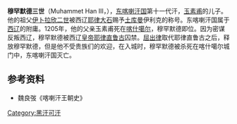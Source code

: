 '''穆罕默德三世'''（Muhammet Han III，{{bd|？||1211年||catIdx=L}}），[[东喀喇汗国|东喀喇汗国]]第十一代汗，[[玉素甫_(东喀喇汗)|玉素甫]]的儿子。他的祖父[[伊卜拉欣二世|伊卜拉欣二世]]被西辽[[耶律大石|耶律大石]]赐予[[土库曼|土库曼]]伊利克的称号。东喀喇汗国属于[[西辽|西辽]]的附庸。1205年，他的父亲玉素甫死在[[喀什噶尔|喀什噶尔]]，穆罕默德即位。因为密谋反叛西辽，穆罕默德被西辽[[皇帝|皇帝]][[耶律直鲁古|耶律直鲁古]]囚禁。[[屈出律|屈出律]]取代耶律直鲁古之后，释放穆罕默德，但是他不受贵族们的欢迎，在入城时，穆罕默德被杀死在喀什噶尔城门中，东喀喇汗国灭亡。
{{start box}}
{{s-before|[[玉素甫_(东喀喇汗)|玉素甫]]}}
{{s-title|[[东喀喇汗国|东喀喇汗国]]可汗|1205年—1211年}}
{{s-after|—}}
{{end box}}

==参考资料==
*魏良弢《喀喇汗王朝史》

[[Category:黑汗可汗|Category:黑汗可汗]]